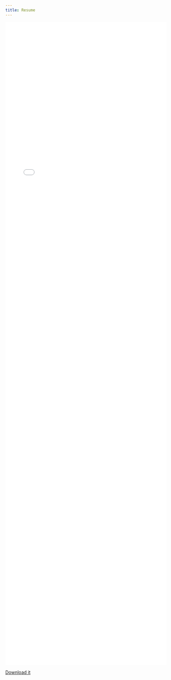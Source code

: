 ```yaml
---
title: Resume
---
```


:::{.column-page}

![](jflournoy-resume-20250423.pdf){width='100%' style="height: 50vh;"}

:::

[Download it](jflournoy-resume-20250423.pdf)
